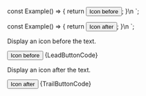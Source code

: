 
const Example() => {
	return <Button iconLead="logo">Icon before</Button>;
}\n
`;

const Example() => {
	return <Button iconTrail="logo">Icon after</Button>;
}\n
`;

<Section title="Leading" contained={true} border={true} style={{ paddingRight: 0, paddingLeft: 0 }}>
	<p>Display an icon before the text.</p>
	<Preview wrapper={true}>
		<Button iconLead="logo">Icon before</Button>
	</Preview>
	<Snippet language="js">{LeadButtonCode}</Snippet>
</Section>

<Section title="Trailing" contained={true} style={{ paddingRight: 0, paddingBottom: 0, paddingLeft: 0 }}>
	<p>Display an icon after the text.</p>
	<Preview wrapper={true}>
		<Button iconTrail="logo">Icon after</Button>
	</Preview>
	<Snippet language="js">{TrailButtonCode}</Snippet>
</Section>
